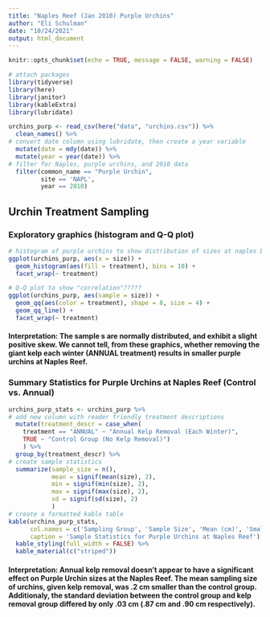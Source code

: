 ```yaml
---
title: "Naples Reef (Jan 2010) Purple Urchins"
author: "Eli Schulman"
date: "10/24/2021"
output: html_document
---
```


```r
knitr::opts_chunk$set(echo = TRUE, message = FALSE, warning = FALSE)

# attach packages
library(tidyverse)
library(here)
library(janitor)
library(kableExtra)
library(lubridate)
```

```r
urchins_purp <- read_csv(here("data", "urchins.csv")) %>% 
  clean_names() %>%  
# convert date column using lubridate, then create a year variable
  mutate(date = mdy(date)) %>% 
  mutate(year = year(date)) %>% 
# filter for Naples, purple urchins, and 2010 data
  filter(common_name == "Purple Urchin", 
         site == 'NAPL',
         year == 2010)
```
## Urchin Treatment Sampling {.tabset .tabset-pills}

### Exploratory graphics (histogram and Q-Q plot)

```r
# histogram of purple urchins to show distribution of sizes at naples between control and annual groups
ggplot(urchins_purp, aes(x = size)) +
  geom_histogram(aes(fill = treatment), bins = 10) +
  facet_wrap(~ treatment)

# Q-Q plot to show "correlation"?????
ggplot(urchins_purp, aes(sample = size)) +
  geom_qq(aes(color = treatment), shape = 8, size = 4) +
  geom_qq_line() +
  facet_wrap(~ treatment)

```

#### Interpretation: The sample s are normally distributed, and exhibit a slight positive skew. We cannot tell, from these graphics, whether removing the giant kelp each winter (ANNUAL treatment) results in smaller purple urchins at Naples Reef.

### Summary Statistics for Purple Urchins at Naples Reef (Control vs. Annual)

```r
urchins_purp_stats <- urchins_purp %>% 
# add new column with reader friendly treatment descriptions
  mutate(treatment_descr = case_when(
    treatment == "ANNUAL" ~ "Annual Kelp Removal (Each Winter)",
    TRUE ~ "Control Group (No Kelp Removal)")
    ) %>% 
  group_by(treatment_descr) %>% 
# create sample statistics
  summarize(sample_size = n(),
            mean = signif(mean(size), 2),
            min = signif(min(size), 2),
            max = signif(max(size), 2),
            sd = signif(sd(size), 2)
            )
# create a formatted kable table 
kable(urchins_purp_stats, 
      col.names = c('Sampling Group', 'Sample Size', 'Mean (cm)', 'Smallest (cm)', 'Largest (cm)', 'Standard Deviation (cm)'),
      caption = 'Sample Statistics for Purple Urchins at Naples Reef') %>% 
  kable_styling(full_width = FALSE) %>% 
  kable_material(c("striped"))
```
#### Interpretation: Annual kelp removal doesn't appear to have a significant effect on Purple Urchin sizes at the Naples Reef. The mean sampling size of urchins, given kelp removal, was .2 cm smaller than the control group. Additionaly, the standard deviation between the control group and kelp removal group differed by only .03 cm (.87 cm and .90 cm respectively).
##


